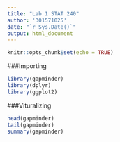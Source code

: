 ```yaml
---
title: "Lab 1 STAT 240"
author: '301571025'
date: "`r Sys.Date()`"
output: html_document
---
```


```r
knitr::opts_chunk$set(echo = TRUE)
```

###Importing
```r
library(gapminder)
library(dplyr)
library(ggplot2)
```

###Vituralizing
```r
head(gapminder)
tail(gapminder)
summary(gapminder) 
```

